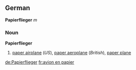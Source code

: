 ==German==
'''Papierflieger''' ''m''

===Noun===
'''Papierflieger'''

#[[paper airplane]] (''US''), [[paper aeroplane]] (''British''), [[paper plane]]

[[de:Papierflieger]]
[[fr:avion en papier]]